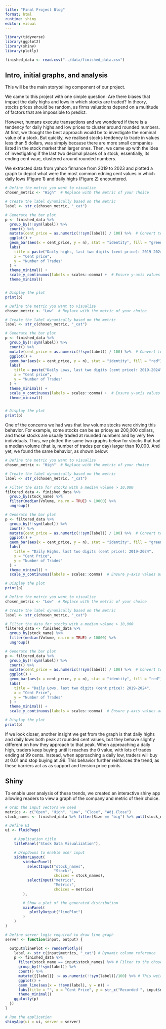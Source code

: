 ```yaml
---
title: "Final Project Blog"
format: html
runtime: shiny
editor: visual
---
```


```r
library(tidyverse)
library(ggplot2)
library(shiny)
library(plotly)
```

```r
finished_data <- read.csv("../data/finished_data.csv")
```

## Intro, initial graphs, and analysis

This will be the main storytelling component of our project.

We came to this project with one simple question: Are there biases that impact the daily highs and lows in which stocks are traded? In theory, stocks prices should be random, as firms valuations depend on a multitude of factors that are impossible to predict.

However, humans execute transactions and we wondered if there is a tendency for daily highs and low prices to cluster around rounded numbers. At first, we thought the best approach would be to investigate the nominal value of a stock. But quickly, we realised stocks tendency to trade in values less than 5 dollars, was simply because there are more small companies listed in the stock market than larger ones. Then, we came up with the idea of investigating if the last two decimal places of a stock, essentially, its ending cent vaue, clustered around rounded numbers.

We extracted data from yahoo finnance from 2019 to 2023 and plotted a graph to depict what were the most common edning cent values in which daily lows (Figure 1) and daily highs (Figure 2) encountered.

```r
# Define the metric you want to visualize
chosen_metric <- "High"  # Replace with the metric of your choice

# Create the label dynamically based on the metric
label <- str_c(chosen_metric, "_cat")

# Generate the bar plot
p <- finished_data %>%
  group_by(!!sym(label)) %>%
  count() %>%
  mutate(cent_price = as.numeric(!!sym(label)) / 100) %>%  # Convert to cent price
  ggplot() +
  geom_bar(aes(x = cent_price, y = n), stat = "identity", fill = "green") +
  labs(
    title = paste("Daily highs, last two digits (cent price): 2019-2024"),
    x = "Cent price",
    y = "Number of Trades"
  ) +
  theme_minimal() +
  scale_y_continuous(labels = scales::comma) +  # Ensure y-axis values are regular counts
  theme_minimal()


# Display the plot
print(p)

```

```r
# Define the metric you want to visualize
chosen_metric <- "Low"  # Replace with the metric of your choice

# Create the label dynamically based on the metric
label <- str_c(chosen_metric, "_cat")

# Generate the bar plot
p <- finished_data %>%
  group_by(!!sym(label)) %>%
  count() %>%
  mutate(cent_price = as.numeric(!!sym(label)) / 100) %>%  # Convert to cent price
  ggplot() +
  geom_bar(aes(x = cent_price, y = n), stat = "identity", fill = "red") +
  labs(
    title = paste("Daily Lows, last two digits (cent price): 2019-2024"),
    x = "Cent price",
    y = "Number of Trades"
  ) +
  theme_minimal() +
  scale_y_continuous(labels = scales::comma) +  # Ensure y-axis values are regular counts
  theme_minimal()


# Display the plot
print(p)
```

One of the concerns we had was that low volume stocks were driving this behavior. For example, some stocks can be as pricey as 200,000 dollars, and those stocks are usually traded at rounded numbers and by very few individuals. Thus, we plotted the same two graphs below for stocks that had a median volume (that is, number of trades per day) larger than 10,000. And yet, we found the same behavior, as shown below:

```r
# Define the metric you want to visualize
chosen_metric <- "High"  # Replace with the metric of your choice

# Create the label dynamically based on the metric
label <- str_c(chosen_metric, "_cat")

# Filter the data for stocks with a median volume > 10,000
filtered_data <- finished_data %>%
  group_by(stock_name) %>%
  filter(median(Volume, na.rm = TRUE) > 10000) %>%
  ungroup()

# Generate the bar plot
p <- filtered_data %>%
  group_by(!!sym(label)) %>%
  count() %>%
  mutate(cent_price = as.numeric(!!sym(label)) / 100) %>%  # Convert to cent price
  ggplot() +
  geom_bar(aes(x = cent_price, y = n), stat = "identity", fill = "green") +
  labs(
    title = "Daily Highs, last two digits (cent price): 2019-2024",
    x = "Cent Price",
    y = "Number of Trades"
  ) +
  theme_minimal() +
  scale_y_continuous(labels = scales::comma)  # Ensure y-axis values are regular counts

# Display the plot
print(p)
```

```r
# Define the metric you want to visualize
chosen_metric <- "Low"  # Replace with the metric of your choice

# Create the label dynamically based on the metric
label <- str_c(chosen_metric, "_cat")

# Filter the data for stocks with a median volume > 10,000
filtered_data <- finished_data %>%
  group_by(stock_name) %>%
  filter(median(Volume, na.rm = TRUE) > 10000) %>%
  ungroup()

# Generate the bar plot
p <- filtered_data %>%
  group_by(!!sym(label)) %>%
  count() %>%
  mutate(cent_price = as.numeric(!!sym(label)) / 100) %>%  # Convert to cent price
  ggplot() +
  geom_bar(aes(x = cent_price, y = n), stat = "identity", fill = "red") +
  labs(
    title = "Daily Lows, last two digits (cent price): 2019-2024",
    x = "Cent Price",
    y = "Number of Trades"
  ) +
  theme_minimal() +
  scale_y_continuous(labels = scales::comma)  # Ensure y-axis values are regular counts

# Display the plot
print(p)
```

If we look closer, another insight we get from the graph is that daily highs and daily lows both peak at rounded cent values, but they behave slightly different on how they approach to that peak. When approaching a daily high, traders keep buying until it reaches the 0 value, with lots of trades ending at 99 cents. Instead, when approaching a daily low, traders will buy at 0.01 and stop buying at .99. This behavior further reinforces the trend, as these barriers act as as support and tension price points.

## Shiny

To enable user analysis of these trends, we created an interactive shiny app allowing readers to view a graph of the company and metric of their choice.

```r
# Grab the input vectors we need
metrics <- c("Open", "High", "Low", "Close", "Adj.Close")
stock_names <- finished_data %>% filter(Size == "big") %>% pull(stock_name) %>% unique() %>% sort() # For now, only the biggest companies are included as options, to keep the dropdown manageable
```

```r
# Define UI
ui <- fluidPage(

    # Application title
    titlePanel("Stock Data Visualization"),

    # Dropdowns to enable user input 
    sidebarLayout(
        sidebarPanel(
          selectInput("stock_names",
                      "Stock:",
                      choices = stock_names),
          selectInput("metrics",
                      "Metric:",
                      choices = metrics)
        ),

        # Show a plot of the generated distribution
        mainPanel(
           plotlyOutput("linePlot")
        )
    )
)

# Define server logic required to draw line graph
server <- function(input, output) {

  output$linePlot <- renderPlotly({
    label <- str_c(input$metrics, "_cat") # Dynamic column reference
    p <- finished_data %>%
      filter(stock_name == input$stock_names) %>% # Filter to the chosen stock's data
      group_by(!!sym(label)) %>% 
      count() %>% 
      mutate({{label}} := as.numeric(!!sym(label))/100) %>% # This weird syntax is necessary because R treats the dynamic label as a string, rather than a column name
      ggplot() +
      geom_line(aes(x = !!sym(label), y = n)) +
      labs(title = "", x = "Cent Price", y = str_c("Recorded ", input$metrics, "s")) + # Dynamic axis labeling
      theme_minimal()
    ggplotly(p)
  })
}

# Run the application 
shinyApp(ui = ui, server = server)
```
